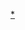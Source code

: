 {{国家排球队
 | bg = #ff0000
 | fg = #ffff66 
 | country = CHN
 | team link = 中國國家女子排球隊
 | title = 中國女子排球隊
 | name = 2008年夏季奥运会中国女子排球队
 | comp = 2008年夏季奧運會女子排球比賽 - 季軍
 | comp link = 2008年夏季奧林匹克運動會排球比賽
 | p1 = [[王一梅]]
 | p2 = [[馮坤]]<small>'''(C)'''</small>
 | p3 = [[杨昊 (排球运动员)|楊昊]]
 | p4 = [[劉亞男]] 
 | p5 = [[魏秋月]]
 | p6 = [[徐云丽]]
 | p7 = [[周苏红]]
 | p9 = [[赵蕊蕊]] 
 | p10 = [[薛明 (排球运动员)|薛明]]
 | p11 = [[李娟 (排球运动员)|李娟]]
 | p16 = [[张娜 (排球运动员)|張娜]]<small>'''(L)'''</small>
 | p17 = [[马蕴雯]] 
 | coach = [[陳忠和]]
}}<noinclude>
[[Category:中国国家女子排球队|*]]
</noinclude>